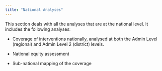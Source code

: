 ```yaml
---
title: "National Analyses"
---
```


This section deals with all the analyses that are at the national level. It includes the following analyses:

-   Coverage of interventions nationally, analysed at both the Admin Level (regional) and Admin Level 2 (district) levels.

-   National equity assessment

-   Sub-national mapping of the coverage
